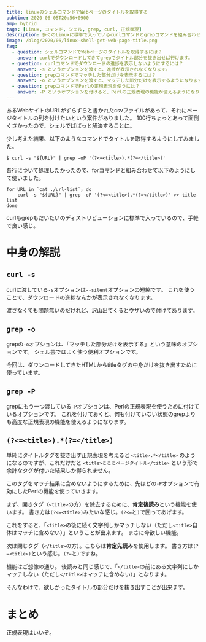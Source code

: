 ```yaml
---
title: linuxのシェルコマンドでWebページのタイトルを取得する
pubtime: 2020-06-05T20:56+0900
amp: hybrid
tags: [Linux, コマンド, シェル, grep, curl, 正規表現]
description: 多くのLinuxに標準で入っているcurlコマンドとgrepコマンドを組み合わせて、Webサイトのタイトルを取得する方法です。
image: /blog/2020/06/linux-shell-get-web-page-title.png
faq:
  - question: シェルコマンドでWebページのタイトルを取得するには？
    answer: curlでダウンロードしてきてgrepでタイトル部分を抜き出せば行けます。
  - question: curlコマンドでダウンロードの進捗を表示しないようにするには？
    answer: -s というオプションを渡すと、進捗が表示されなくなります。
  - question: grepコマンドでマッチした部分だけを表示するには？
    answer: -o というオプションを渡すと、マッチした部分だけを表示するようになります。
  - question: grepコマンドでPerlの正規表現を使うには？
    answer: -P というオプションを付けると、Perlの正規表現の機能が使えるようになります。
---
```


あるWebサイトのURLがずらずらと書かれたcsvファイルがあって、それにページタイトルの列を付けたいという案件がありました。
100行ちょっとあって面倒くさかったので、シェルでぱぱっと解決することに。

少し考えた結果、以下のようなコマンドでタイトルを取得するようにしてみました。

``` shell
$ curl -s "${URL}" | grep -oP '(?<=<title>).*(?=</title>)'
```

各行について処理したかったので、forコマンドと組み合わせて以下のようにして使いました。

``` shell
for URL in `cat ./url-list`; do
    curl -s "${URL}" | grep -oP '(?<=<title>).*(?=</title>)' >> title-list
done
```

curlもgrepもだいたいのディストリビューションに標準で入っているので、手軽で良い感じ。


# 中身の解説

## `curl -s`

curlに渡している`-s`オプションは`--silent`オプションの短縮です。
これを使うことで、ダウンロードの進捗なんかが表示されなくなります。

渡さなくても問題無いのだけれど、沢山出てくるとウザいので付けてあります。

## `grep -o`

grepの`-o`オプションは、「マッチした部分だけを表示する」という意味のオプションです。
シェル芸ではよく使う便利オプションです。

今回は、ダウンロードしてきたHTMLからtitleタグの中身だけを抜き出すために使っています。

## `grep -P`

grepにもう一つ渡している`-P`オプションは、Perlの正規表現を使うために付けているオプションです。
これを付けておくと、何も付けていない状態のgrepよりも高度な正規表現の機能を使えるようになります。

## `(?<=<title>).*(?=</title>)`

単純にタイトルタグを抜き出す正規表現を考えると `<title>.*</title>` のようになるのですが、これだけだと `<title>ここにページタイトル</title>` という形で余計なタグが付いた結果しか得られません。

このタグをマッチ結果に含めないようにするために、先ほどの`-P`オプションで有効にしたPerlの機能を使っていきます。

まず、開きタグ（`<title>`の方）を除去するために、**肯定後読み**という機能を使います。
書き方は`(?<=<title>)`みたいな感じ。`(?<=`と`)`で囲ってあげます。

これをすると、「`<title>`の後に続く文字列しかマッチしない（ただし`<title>`自体はマッチに含めない）」ということが出来ます。
まさに今欲しい機能。

次は閉じタグ（`</title>`の方）。こちらは**肯定先読み**を使用します。
書き方は`(?=<title>)`という感じ。`(?=`と`)`ですね。

機能はご想像の通り。
後読みと同じ感じで、「`</title>`の前にある文字列にしかマッチしない（ただし`</title>`はマッチに含めない）」となります。

そんなわけで、欲しかったタイトルの部分だけを抜き出すことが出来ます。


# まとめ

正規表現はいいぞ。

